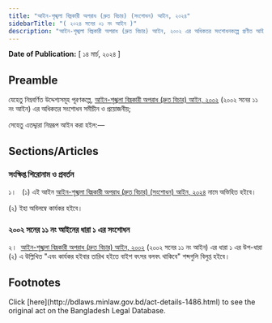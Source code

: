 ```yaml
---
title: "আইন-শৃঙ্খলা বিঘ্নকারী অপরাধ (দ্রুত বিচার) (সংশোধন) আইন, ২০২৪"
sidebarTitle: "( ২০২৪ সনের ০১ নং আইন )"
description: "আইন-শৃঙ্খলা বিঘ্নকারী অপরাধ (দ্রুত বিচার) আইন, ২০০২ এর অধিকতর সংশোধনকল্পে প্রণীত আইন"
---
```


**Date of Publication:** [ ১৪ মার্চ, ২০২৪ ]

## Preamble

যেহেতু নিম্নবর্ণিত উদ্দেশ্যসমূহ পূরণকল্পে, [আইন-শৃঙ্খলা বিঘ্নকারী অপরাধ (দ্রুত বিচার) আইন, ২০০২](/laws/act-888 "আইন-শৃঙ্খলা বিঘ্নকারী অপরাধ (দ্রুত বিচার) আইন, ২০০২") (২০০২ সনের ১১ নং আইন) এর অধিকতর সংশোধন সমীচীন ও প্রয়োজনীয়;

সেহেতু এতদ্দ্বারা নিম্নরূপ আইন করা হইল:—

## Sections/Articles

### সংক্ষিপ্ত শিরোনাম ও প্রবর্তন

১।   (১) এই আইন [আইন-শৃঙ্খলা বিঘ্নকারী অপরাধ (দ্রুত বিচার) (সংশোধন) আইন, ২০২৪](/laws/act-1486 "আইন-শৃঙ্খলা বিঘ্নকারী অপরাধ (দ্রুত বিচার) (সংশোধন) আইন, ২০২৪") নামে অভিহিত হইবে।

(২) ইহা অবিলম্বে কার্যকর হইবে।

### ২০০২ সনের ১১ নং আইনের ধারা ১ এর সংশোধন

২।  [আইন-শৃঙ্খলা বিঘ্নকারী অপরাধ (দ্রুত বিচার) আইন, ২০০২](/laws/act-888 "আইন-শৃঙ্খলা বিঘ্নকারী অপরাধ (দ্রুত বিচার) আইন, ২০০২") (২০০২ সনের ১১ নং আইন) এর ধারা ১ এর উপ-ধারা (২) এ উল্লিখিত "এবং কার্যকর হইবার তারিখ হইতে বাইশ বৎসর বলবৎ থাকিবে" শব্দগুলি বিলুপ্ত হইবে।

## Footnotes

<Note>
  Click [here](http://bdlaws.minlaw.gov.bd/act-details-1486.html) to see the original act on the Bangladesh Legal Database.
</Note>
